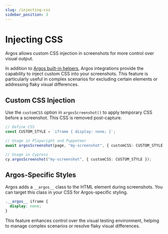 ```yaml
---
slug: /injecting-css
sidebar_position: 3
---
```


# Injecting CSS

Argos allows custom CSS injection in screenshots for more control over visual output.

In addition to [Argos built-in helpers](https://argos-ci.com/docs/argos-helpers#helpers), Argos integrations provide the capability to inject custom CSS into your screenshots. This feature is particularly useful in complex scenarios for excluding certain elements or addressing flaky visual differences.

## Custom CSS Injection

Use the `customCSS` option in `argosScreenshot()` to apply temporary CSS before a screenshot. This CSS is removed post-capture.

```ts
// Define CSS
const CUSTOM_STYLE = `iframe { display: none; }`;

// Usage in Playwright and Puppeteer
await argosScreenshot(page, "my-screenshot", { customCSS: CUSTOM_STYLE });

// Usage in Cypress
cy.argosScreenshot("my-screenshot", { customCSS: CUSTOM_STYLE });
```

## Argos-Specific Styles

Argos adds a `__argos__` class to the HTML element during screenshots. You can target this class in your CSS for Argos-specific styling.

```css
.__argos__ iframe {
  display: none;
}
```

This feature enhances control over the visual testing environment, helping to manage complex scenarios or resolve flaky visual differences.
